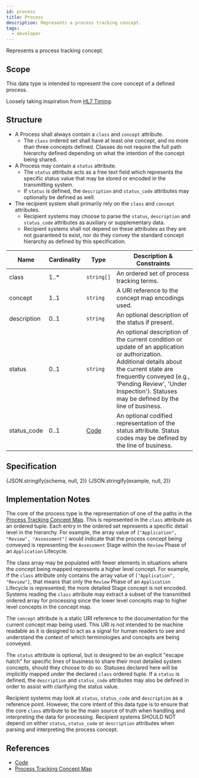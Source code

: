 ```yaml
---
id: process
title: Process
description: Represents a process tracking concept.
tags:
  - developer
---
```




Represents a process tracking concept.

## Scope

This data type is intended to represent the core concept of a defined process.

Loosely taking inspiration from [HL7 Timing](https://www.hl7.org/fhir/datatypes.html#timing).

## Structure

- A Process shall always contain a `class` and `concept` attribute.
  - The `class` ordered set shall have at least one concept, and no more than three concepts defined. Classes do not
  require the full path hierarchy defined depending on what the intention of the concept being shared.
- A Process may contain a `status` attribute.
  - The `status` attribute acts as a free text field which represents the specific status value that may be stored or
  encoded in the transmitting system.
  - If `status` is defined, the `description` and `status_code` attributes may optionally be defined as well.
- The recipient system shall primarily rely on the `class` and `concept` attributes.
  - Recipient systems may choose to parse the `status`, `description` and `status_code` attributes as auxiliary or
  supplementary data.
  - Recipient systems shall not depend on these attributes as they are not guaranteed to exist, nor do they convey the
  standard concept hierarchy as defined by this specification.

| Name | Cardinality | Type | Description & Constraints |
| --- | --- | --- | --- |
| class | 1..* | `string[]` | An ordered set of process tracking terms. |
| concept | 1..1 | `string` | A URI reference to the concept map encodings used. |
| description | 0..1 | `string` | An optional description of the status if present. |
| status | 0..1 | `string` | An optional description of the current condition or update of an application or authorization. Additional details about the current state are frequently conveyed (e.g., 'Pending Review', 'Under Inspection'). Statuses may be defined by the line of business. |
| status_code | 0..1 | [Code](./code) | An optional codified representation of the status attribute. Status codes may be defined by the line of business. |

## Specification

<Tabs queryString="tab">
  <TabItem value="schema" label="Schema" default>
    <JSONSchemaViewer
      resolverOptions={generateResolverOptions({ "remote": true })}
      schema={schema}
      viewerOptions={{ showExamples: true }}
    />
  </TabItem>
  <TabItem value="source" label="Source">
    <CodeBlock language="json" showLineNumbers>
      {JSON.stringify(schema, null, 2)}
    </CodeBlock>
  </TabItem>
  <TabItem value="example" label="Example">
    <CodeBlock language="json" showLineNumbers>
      {JSON.stringify(example, null, 2)}
    </CodeBlock>
  </TabItem>
</Tabs>

## Implementation Notes

The core of the process type is the representation of one of the paths in the
[Process Tracking Concept Map](../concept/process_tracking). This is represented in the `class` attribute as an ordered
tuple. Each entry in the ordered set represents a specific detail level in the hierarchy. For example, the array value
of `["Application", "Review", "Assessment"]` would indicate that the process concept being conveyed is representing the
`Assessment` Stage within the `Review` Phase of an `Application` Lifecycle.

The class array may be populated with fewer elements in situations where the concept being mapped represents a higher
level concept. For example, if the `class` attribute only contains the array value of `["Application", "Review"]`, that
means that only the `Review` Phase of an `Application` Lifecycle is represented; the more detailed Stage concept is not
encoded. Systems reading the `class` attribute may extract a subset of the transmitted ordered array for processing
since the lower level concepts map to higher level concepts in the concept map.

The `concept` attribute is a static URI reference to the documentation for the current concept map being used. This URI
is not intended to be machine readable as it is designed to act as a signal for human readers to see and understand the
context of which terminologies and concepts are being conveyed.

The `status` attribute is optional, but is designed to be an explicit "escape hatch" for specific lines of business to
share their most detailed system concepts, should they choose to do so. Statuses declared here will be implicitly
mapped under the declared `class` ordered tuple. If a `status` is defined, the `description` and `status_code`
attributes may also be defined in order to assist with clarifying the status value.

Recipient systems may look at `status`, `status_code` and `description` as a reference point. However, the core intent
of this data type is to ensure that the core `class` attribute to be the main source of truth when handling and
interpreting the data for processing. Recipient systems SHOULD NOT depend on either `status`, `status_code` or
`description` attributes when parsing and interpreting the process concept.

## References

- [Code](./code)
- [Process Tracking Concept Map](../concept/process_tracking)

